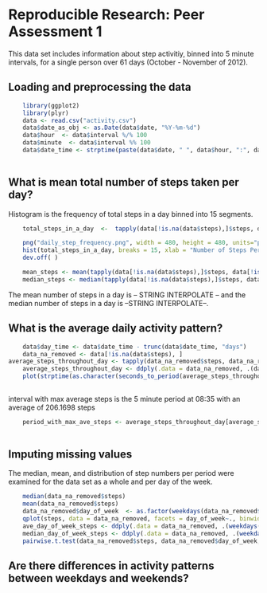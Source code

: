 # Reproducible Research: Peer Assessment 1
This data set includes information about step activitiy, binned into 5 minute intervals, for a single person over 61 days (October - November of 2012). 

## Loading and preprocessing the data

```r
    library(ggplot2)
    library(plyr)
    data <- read.csv("activity.csv")
    data$date_as_obj <- as.Date(data$date, "%Y-%m-%d")
    data$hour  <- data$interval %/% 100
    data$minute  <- data$interval %% 100
    data$date_time <- strptime(paste(data$date, " ", data$hour, ":", data$minute, sep = ""), format("%Y-%m-%d %H:%M"))
    
```

## What is mean total number of steps taken per day?

Histogram is the frequency of total steps in a day binned into 15 segments.

```r
    total_steps_in_a_day  <-  tapply(data[!is.na(data$steps),]$steps, data[!is.na(data$steps),]$date_as_obj, sum)

    png("daily_step_frequency.png", width = 480, height = 480, units="px")
    hist(total_steps_in_a_day, breaks = 15, xlab = "Number of Steps Per Day", main = "Daily Step Frequency (Oct - Nov)")
    dev.off( )

    mean_steps <- mean(tapply(data[!is.na(data$steps),]$steps, data[!is.na(data$steps),]$date_as_obj, sum))
    median_steps <- median(tapply(data[!is.na(data$steps),]$steps, data[!is.na(data$steps),]$date_as_obj, sum))

```

The mean number of steps in a day is -- STRING INTERPOLATE -- and the median number of steps in a day is --STRING INTERPOLATE--.


## What is the average daily activity pattern?

```r
    data$day_time <- data$date_time - trunc(data$date_time, "days")
    data_na_removed <- data[!is.na(data$steps), ]
average_steps_throughout_day <- tapply(data_na_removed$steps, data_na_removed$date_time - trunc(data_na_removed$date_time, "days"), mean)
    average_steps_throughout_day <- ddply(.data = data_na_removed, .(day_time), summarize, ave_steps = mean(steps))    
    plot(strptime(as.character(seconds_to_period(average_steps_throughout_day$day_time)), format="%HH %MM %SS"), average_steps_throughout_day$ave_steps, type = "l", xlab = "Time of Day", ylab = "Average Number of Steps")
    
```

interval with max average steps is the 5 minute period at 08:35 with an average of 206.1698 steps

```r
    period_with_max_ave_steps <- average_steps_throughout_day[average_steps_throughout_day$ave_steps == max(average_steps_throughout_day$ave_steps), ]$day_time
    
```


## Imputing missing values

The median, mean, and distribution of step numbers per period were examined for the data set as a whole and per day of the week.

```r
    median(data_na_removed$steps)
    mean(data_na_removed$steps)
    data_na_removed$day_of_week  <- as.factor(weekdays(data_na_removed$date_as_obj))
    qplot(steps, data = data_na_removed, facets = day_of_week~., binwidth = 10)
    ave_day_of_week_steps <- ddply(.data = data_na_removed, .(weekdays(date_as_obj)), summarize, ave_steps = mean(steps))
    median_day_of_week_steps <- ddply(.data = data_na_removed, .(weekdays(date_as_obj)), summarize, median_steps = median(steps))
    pairwise.t.test(data_na_removed$steps, data_na_removed$day_of_week, pool.sd = FALSE)

```

## Are there differences in activity patterns between weekdays and weekends?
